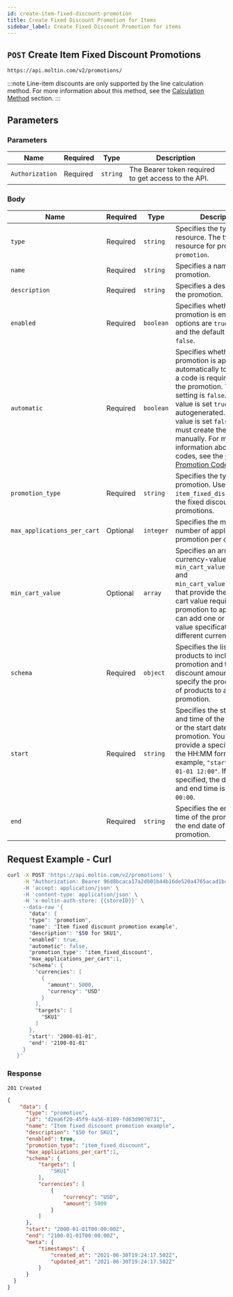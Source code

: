 ```yaml
---
id: create-item-fixed-discount-promotion
title: Create Fixed Discount Promotion for Items
sidebar_label: Create Fixed Discount Promotion for items
---
```


## `POST` Create Item Fixed Discount Promotions

```http
https://api.moltin.com/v2/promotions/
```

:::note
Line-item discounts are only supported by the line calculation method. For more information about this method, see the [Calculation Method](../advanced/settings/index.md#calculation-method) section.
:::

## Parameters

### Parameters

| Name | Required | Type | Description |
| --- | --- | --- | --- |
| `Authorization` | Required | `string` | The Bearer token required to get access to the API. |

### Body

 | Name | Required | Type | Description |
 | --- | --- | --- | --- |
 | `type` | Required | `string` | Specifies the type of the resource. The type of resource for promotions is, `promotion`. |
 | `name` | Required | `string` | Specifies a name for the promotion. |
 | `description` | Required | `string` | Specifies a description for the promotion. |
 | `enabled` | Required | `boolean` | Specifies whether the promotion is enabled. The options are `true` or `false`, and the default setting is `false`. |
 | `automatic` | Required  | `boolean` | Specifies whether the promotion is applied automatically to the cart or a code is required to apply the promotion. The default setting is `false`. When this value is set `true`, a code is autogenerated. If this value is set `false`, you must create the code manually. For more information about creating codes, see the [Create Promotion Codes](create-promotion-codes.md) section.|
 |`promotion_type`| Required  |`string`| Specifies the type of the promotion. Use `item_fixed_discount` for the fixed discount for item promotions.|
 |`max_applications_per_cart`| Optional | `integer`| Specifies the maximum number of application of a promotion per cart.|
 |`min_cart_value`| Optional  |`array`| Specifies an array of currency-value objects, `min_cart_value[].currency` and `min_cart_value[].amount`, that provide the minimum cart value required for the promotion to apply. You can add one or several value specifications in different currencies.|
 |`schema`| Required |`object`| Specifies the list of products to include in the promotion and the discount amount. You can specify the product SKUs of products to apply the promotion. |
 |`start`| Required  |`string`| Specifies the start date and time of the promotion or the start date of the promotion. You can provide a specific time in the HH:MM format. For example, `"start": "2000-01-01 12:00"`. If no time is specified, the default start and end time is set to `00:00`.|
 |`end`| Required  |`string`| Specifies the end date and time of the promotion or the end date of the promotion.|

## Request Example - Curl

```bash
curl -X POST 'https://api.moltin.com/v2/promotions' \
     -H "Authorization: Bearer 96d8bcaca17a2db01b44b16de520a4765acad1b4' \
     -H 'accept: application/json' \
     -H 'content-type: application/json' \
     -H 'x-moltin-auth-store: {{storeID}}' \
     --data-raw '{
       "data": {
       "type": "promotion",
       "name": "Item fixed discount promotion example",
       "description": "$50 for SKU1",
       "enabled": true,
       "automatic": false,
       "promotion_type": "item_fixed_discount",
       "max_applications_per_cart":1,
       "schema": {
         "currencies": [
           {
             "amount": 5000,
             "currency": "USD"
           }
         ],
         "targets": [
           "SKU1"
         ]
       },
       "start": "2000-01-01",
       "end": "2100-01-01"
     }
   }'
```

### Response

`201 Created`

```json
{
    "data": {
      "type": "promotion",
      "id": "d2ea6f20-45f9-4a56-8189-fd63d9070731",
      "name": "Item fixed discount promotion example",
      "description": "$50 for SKU1",
      "enabled": true,
      "promotion_type": "item_fixed_discount",
      "max_applications_per_cart":1,
      "schema": {
          "targets": [
              "SKU1"
          ],
          "currencies": [
              {
                  "currency": "USD",
                  "amount": 5000
              }
          ]
      },
      "start": "2000-01-01T00:00:00Z",
      "end": "2100-01-01T00:00:00Z",
      "meta": {
          "timestamps": {
              "created_at": "2021-06-30T19:24:17.502Z",
              "updated_at": "2021-06-30T19:24:17.502Z"
          }
      }
  }
}
```
